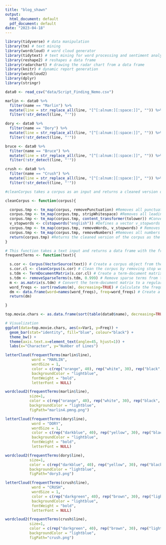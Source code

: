 ```yaml
---
title: "blog_shawn"
output:
  html_document: default
  pdf_document: default
date: "2023-04-18"
---
```


```r
library(tidyverse) # data manipulation
library(tm) # text mining
library(wordcloud) # word cloud generator
library(tidytext) # text mining for word processing and sentiment analysis
library(reshape2) # reshapes a data frame
library(radarchart) # drawing the radar chart from a data frame
library(knitr) # dynamic report generation
library(wordcloud2)
library(dplyr)
library(stringr)
```

```r
data0 <- read_csv("data/Script_Finding_Nemo.csv")
```

```r
marlin <- data0 %>%
  filter(name == "Marlin") %>% 
  mutate(line = str_replace_all(line, "[^[:alnum:][:space:]]", "")) %>%
  filter(!str_detect(line, "'"))

dory <- data0 %>%
  filter(name == "Dory") %>% 
  mutate(line = str_replace_all(line, "[^[:alnum:][:space:]]", "")) %>%
  filter(!str_detect(line, "'"))

bruce <- data0 %>%
  filter(name == "Bruce") %>% 
  mutate(line = str_replace_all(line, "[^[:alnum:][:space:]]", "")) %>%
  filter(!str_detect(line, "'"))

crush <- data0 %>%
  filter(name == "Crush") %>% 
  mutate(line = str_replace_all(line, "[^[:alnum:][:space:]]", "")) %>%
  filter(!str_detect(line, "'"))
```

```r
#cleanCorpus takes a corpus as an input and returns a cleaned version of it:

cleanCorpus <- function(corpus){

  corpus.tmp <- tm_map(corpus, removePunctuation) #Removes all punctuation from the corpus and saves the result to a temporary variable. 
  corpus.tmp <- tm_map(corpus.tmp, stripWhitespace) #Removes all leading and trailing whitespace from the corpus and saves the result.
  corpus.tmp <- tm_map(corpus.tmp, content_transformer(tolower)) #Converts all text in the corpus to lowercase.
  v_stopwords <- c(stopwords("english")) #Defines a vector v_stopwords that contains the default English stop words that should be removed from the corpus.
  corpus.tmp <- tm_map(corpus.tmp, removeWords, v_stopwords) # Removes all stop words from the corpus.
  corpus.tmp <- tm_map(corpus.tmp, removeNumbers) #Removes all numbers from the corpus.
  return(corpus.tmp) #Returns the cleaned version of the corpus as the output of the function.
}
```

```r
# This function takes a text input and returns a data frame with the frequency count of the most common words in the text.
frequentTerms <- function(text){

  s.cor <- Corpus(VectorSource(text)) # Create a corpus object from the input text.
  s.cor.cl <- cleanCorpus(s.cor) # Clean the corpus by removing stop words and punctuation
  s.tdm <- TermDocumentMatrix(s.cor.cl) # Create a term-document matrix from the cleaned corpus.
  s.tdm <- removeSparseTerms(s.tdm, 0.999) # Remove sparse terms from the term-document matrix.
  m <- as.matrix(s.tdm) # Convert the term-document matrix to a regular matrix.
  word_freqs <- sort(rowSums(m), decreasing=TRUE) # Calculate the frequency count for each word in the matrix and sort them in descending order.
  dm <- data.frame(word=names(word_freqs), freq=word_freqs) # Create a data frame with the word and frequency count columns.
  return(dm)

}
```

```r
top.movie.chars <- as.data.frame(sort(table(data0$name), decreasing=TRUE))[1:20,]

# Visualization 
ggplot(data=top.movie.chars, aes(x=Var1, y=Freq)) +
  geom_bar(stat="identity", fill="blue", colour="black") +
  theme_bw() +
  theme(axis.text.x=element_text(angle=45, hjust=1)) +
  labs(x="Character", y="Number of Lines")
```

```r
letterCloud(frequentTerms(marlin$line), 
            word = "MARLIN", 
            wordSize = 1, 
            color = c(rep("orange", 40), rep("white", 30), rep("black", 1)),
            backgroundColor = "lightblue",
            fontWeight = "bold",
            letterFont = NULL)

wordcloud2(frequentTerms(marlin$line), 
           size=1,
           color = c(rep("orange", 40), rep("white", 30), rep("black", 1)),
           backgroundColor = "lightblue",
           figPath="marlin4.pmng.png")
```

```r
letterCloud(frequentTerms(dory$line), 
            word = "DORY", 
            wordSize = 1, 
            color = c(rep("darkblue", 40), rep("yellow", 30), rep("black", 1)),
            backgroundColor = "lightblue",
            fontWeight = "bold",
            letterFont = NULL)

wordcloud2(frequentTerms(dory$line), 
           size=1,
           color = c(rep("darkblue", 40), rep("yellow", 30), rep("black", 1)),
           backgroundColor = "lightblue",
           figPath="dory3.png")
```

```r
letterCloud(frequentTerms(crush$line), 
            word = "CRUSH", 
            wordSize = 1, 
            color = c(rep("darkgreen", 40), rep("brown", 30), rep("lightgreen", 1)),
            backgroundColor = "lightblue",
            fontWeight = "bold",
            letterFont = NULL)

wordcloud2(frequentTerms(crush$line), 
           size=1,
           color = c(rep("darkgreen", 40), rep("brown", 30), rep("lightgreen", 1)),
           backgroundColor = "lightblue",
           figPath="crush.png")
```

